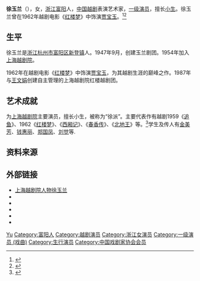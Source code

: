 {{Otheruses|徐玉兰}}

{{藝人
|姓名 = 徐玉兰
|類型 = 女演員
|圖片 =<!--建議使用自由版權圖像-->
|圖片尺寸 =
|圖片簡介 =
|本名 = 汪玉兰
|羅馬拼音 = Xu Yulan
|英文名 =
|暱稱 =
|其他藝名 =
|國籍 = {{PRC}}
|民族 =
|籍貫 =
|出生日期 = {{birth date|1921|12|27}}
|出生地點 = {{CHN-1912}}浙江新登
|逝世日期 ={{death date and age|2017|4|19|1921|12|27}}
|逝世地點 ={{PRC}}[[上海市|上海市]][[復旦大學附屬華東醫院|华东医院]]
|職業 = 越劇演員
|語言 =
|教育程度 =
|宗教信仰 =
|配偶 = {{marriage|俞则人|May 9, 1954}}
|兒女 = 二子
|父母 =
|音樂類型 =
|演奏樂器 =
|出道地點 =
|出道作 =
|出道日期 =
|代表作 =
|活躍年代 =
|唱片公司 =
|經紀公司 =
|個人工作室 =
|網站 =
|相關團體 =
|獎項 =
|IMDb = 0944665
}}
'''徐玉兰'''（{{bd|1921年|12月27日|2017年|4月19日|catIdx=X徐玉兰}}），女，[[浙江|浙江]][[富阳区|富阳]]人，[[中华人民共和国|中国]][[越剧|越剧]]表演艺术家，[[一级演员|一级演员]]，擅长[[小生|小生]]。徐玉兰曾在1962年越剧电影《[[红楼梦|红楼梦]]》中饰演[[贾宝玉|贾宝玉]]。<ref>{{cite news|url=http://www.jfdaily.com/news/detail?id=50660|title=著名越剧表演艺术家徐玉兰去世，享年96岁|publisher=解放日报|date=2017-04-19|accessdate=2017-04-19|archive-date=2017-04-19|archive-url=https://web.archive.org/web/20170419193718/http://www.jfdaily.com/news/detail?id=50660}}</ref><ref>{{cite news|url=http://www.thepaper.cn/newsDetail_forward_1666225|title=越剧表演艺术大师徐玉兰去世，享年96岁|publisher=澎湃新闻|date=2017-04-19|accessdate=2017-04-19|archive-date=2017-04-19|archive-url=https://web.archive.org/web/20170419115442/http://www.thepaper.cn/newsDetail_forward_1666225|dead-url=no}}</ref>

== 生平 ==
徐玉兰是[[浙江|浙江]][[杭州市|杭州市]][[富阳区|富阳区]][[新登镇|新登镇]]人。1947年9月，创建玉兰剧团。1954年加入[[上海越剧院|上海越剧院]]。

1962年在越剧电影《[[红楼梦_(1962年越剧电影)|红楼梦]]》中饰演[[贾宝玉|贾宝玉]]，为其越剧生涯的巅峰之作。1987年与[[王文娟|王文娟]]创建自主管理的上海越剧院红楼越剧团。

== 艺术成就 ==
为[[上海越剧院|上海越剧院]]主要演员，擅长小生，被称为“徐派”。主要代表作有越剧1959《[[追鱼|追鱼]]》、1962《[[红楼梦|红楼梦]]》、《[[西厢记|西厢记]]》、《[[春香传|春香传]]》、《[[北地王|北地王]]》等。<ref>{{Cite web|title=追忆徐玉兰：第一个贾宝玉形象 银幕下的惊弓鸟|url=http://ent.sina.com.cn/s/m/2017-04-26/doc-ifyepsch3548590.shtml|accessdate=2020-01-31|date=2017-04-26|last=|work=新浪娱乐|archive-date=2020-01-31|archive-url=https://web.archive.org/web/20200131073910/http://ent.sina.com.cn/s/m/2017-04-26/doc-ifyepsch3548590.shtml}}</ref>学生及传人有[[金美芳|金美芳]]、[[钱惠丽|钱惠丽]]、[[郑国凤|郑国凤]]、[[刘觉|刘觉]]等.

== 资料来源 ==
{{reflist}}

== 外部链接 ==
* [https://web.archive.org/web/20160304204656/http://www.yueju.net/Article/ShowArticle.asp?ArticleID=75 上海越剧院人物徐玉兰]
* {{imdb name|0944665}}{{en}}
* {{Amg name|359821}}
* {{hkmdb name|16215}}
* {{douban people}}
* {{Mtime people|1176123}}

{{越剧十姐妹}}
{{中国戏剧家协会第三届理事会}}
{{中国戏剧家协会第四届理事会}}

{{Authority control}}
{{DEFAULTSORT:Xu yulan}}
[[Category:汪姓|Yu]]
[[Category:富阳人|Category:富阳人]]
[[Category:越剧演员|Category:越剧演员]]
[[Category:浙江女演员|Category:浙江女演员]]
[[Category:一级演员_(戏曲)|Category:一级演员 (戏曲)]]
[[Category:生行演员|Category:生行演员]]
[[Category:中国戏剧家协会会员|Category:中国戏剧家协会会员]]